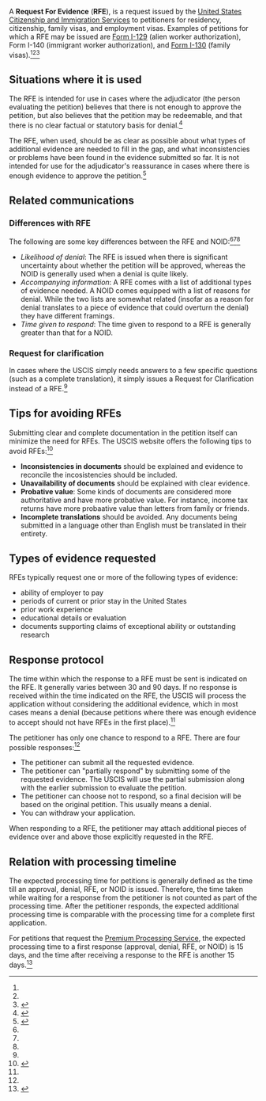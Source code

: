 A '''Request For Evidence''' ('''RFE'''), is a request issued by the [[United States Citizenship and Immigration Services]] to petitioners for residency, citizenship, family visas, and employment visas. Examples of petitions for which a RFE may be issued are [[Form I-129]] (alien worker authorization), Form I-140 (immigrant worker authorization), and [[Form I-130]] (family visas).<ref name=2005-memo/><ref name=2013-memo/><ref name=nolo>{{cite web|url = http://www.nolo.com/legal-encyclopedia/how-handle-request-evidence-rfe-from-uscis.html|title = How to Handle a Request for Evidence (RFE) From USCIS. RFEs can cause anxiety and worry for immigration applicants. Learn how to act swiftly in responding to an RFE.|last = Gasson|first = Kristina|publisher = [[NOLO]]|accessdate = January 16, 2016}}</ref>

== Situations where it is used ==

The RFE is intended for use in cases where the adjudicator (the person evaluating the petition) believes that there is not enough to approve the petition, but also believes that the petition may be redeemable, and that there is no clear factual or statutory basis for denial.<ref name=2013-memo>{{cite web|url = http://www.uscis.gov/sites/default/files/USCIS/Laws/Memoranda/2013/June%202013/Requests%20for%20Evidence%20%28Final%29.pdf|title = Policy Memorandum|date = June 3, 2013|accessdate = January 16, 2016|publisher = [[United States Citizenship and Immigration Services]]}}</ref>

The RFE, when used, should be as clear as possible about what types of additional evidence are needed to fill in the gap, and what inconsistencies or problems have been found in the evidence submitted so far. It is not intended for use for the adjudicator's reassurance in cases where there is enough evidence to approve the petition.<ref name=2005-memo>{{cite web|url = http://www.uscis.gov/sites/default/files/USCIS/Laws/Memoranda/Static_Files_Memoranda/Archives%201998-2008/2005/rfe021605.pdf|title = Interoffice Memorandum|publisher = [[United States Citizenship and Immigration Services]]|date = February 16, 2005|accessdate = Janaury 16, 2016}}</ref>

== Related communications ==

=== Differences with RFE ===

The following are some key differences between the RFE and NOID:<ref name=nolo/><ref name=2005-memo/><ref name=2013-memo/>

* ''Likelihood of denial'': The RFE is issued when there is significant uncertainty about whether the petition will be approved, whereas the NOID is generally used when a denial is quite likely.
* ''Accompanying information'': A RFE comes with a list of additional types of evidence needed. A NOID comes equipped with a list of reasons for denial. While the two lists are somewhat related (insofar as a reason for denial translates to a piece of evidence that could overturn the denial) they have different framings.
* ''Time given to respond'': The time given to respond to a RFE is generally greater than that for a NOID.

=== Request for clarification ===

In cases where the USCIS simply needs answers to a few specific questions (such as a complete translation), it simply issues a Request for Clarification instead of a RFE.<ref name=2005-memo/>

== Tips for avoiding RFEs ==

Submitting clear and complete documentation in the petition itself can minimize the need for RFEs. The USCIS website offers the following tips to avoid RFEs:<ref>{{cite web|url = https://www.uscis.gov/working-united-states/permanent-workers/employment-based-immigration-fifth-preference-eb-5/general-tips-evidence|title = General Tips for Evidence|publisher = [[United States Citizenship and Immigration Services]]|date = March 3, 2015|accessdate = January 16, 2016}}</ref>

* '''Inconsistencies in documents''' should be explained and evidence to reconcile the incosistencies should be included.
* '''Unavailability of documents''' should be explained with clear evidence.
* '''Probative value''': Some kinds of documents are considered more authoritative and have more probative value. For instance, income tax returns have more probaative value than letters from family or friends.
* '''Incomplete translations''' should be avoided. Any documents being submitted in a language other than English must be translated in their entirety.

== Types of evidence requested ==

RFEs typically request one or more of the following types of evidence:
* ability of employer to pay
* periods of current or prior stay in the United States
* prior work experience
* educational details or evaluation
* documents supporting claims of exceptional ability or outstanding research

== Response protocol ==

The time within which the response to a RFE must be sent is indicated on the RFE. It generally varies between 30 and 90 days. If no response is received within the time indicated on the RFE, the USCIS will process the application without considering the additional evidence, which in most cases means a denial (because petitions where there was enough evidence to accept should not have RFEs in the first place).<ref name=nolo/>

The petitioner has only one chance to respond to a RFE. There are four possible responses:<ref name=nolo/>

* The petitioner can submit all the requested evidence.
* The petitioner can "partially respond" by submitting some of the requested evidence. The USCIS will use the partial submission along with the earlier submission to evaluate the petition.
* The petitioner can choose not to respond, so a final decision will be based on the original petition. This usually means a denial.
* You can withdraw your application.

When responding to a RFE, the petitioner may attach additional pieces of evidence over and above those explicitly requested in the RFE.

== Relation with processing timeline ==

The expected processing time for petitions is generally defined as the time till an approval, denial, RFE, or NOID is issued. Therefore, the time taken while waiting for a response from the petitioner is not counted as part of the processing time. After the petitioner responds, the expected additional processing time is comparable with the processing time for a complete first application.

For petitions that request the [[Premium Processing Service]], the expected processing time to a first response (approval, denial, RFE, or NOID) is 15 days, and the time after receiving a response to the RFE is another 15 days.<ref name=uscis-premium-processing>{{cite web|url=http://www.uscis.gov/forms/how-do-i-use-premium-processing-service|title = How Do I Use the Premium Processing Service?|publisher = [[United States Citizenship and Immigration Services]]|accessdate = April 4, 2015}}</ref>